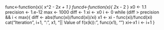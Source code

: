 func<-function(x){
    x^2 - 2*x + 1
  }
funcd<-function(x){
    2*x - 2
  }
x0 <- 1.1
precision <- 1.e-12
max <- 1000
diff <- 1
xi <- x0
i <- 0
while (diff > precision && i < max){
    diff <- abs(func(xi)/funcd(xi)/xi)
    x1 <- xi - func(xi)/funcd(xi)
    cat("Iteration ", i+1, ":", x1, "|| Value of f(x(k)): ", func(x1), "\n")
    xi<-x1
    i <- i+1
  }

